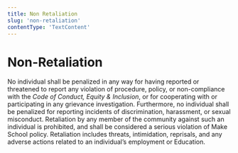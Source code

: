 ```yaml
---
title: Non Retaliation
slug: 'non-retaliation'
contentType: 'TextContent'
---
```


# Non-Retaliation

No individual shall be penalized in any way for having reported or threatened to report any
violation of procedure, policy, or non-compliance with the _Code of Conduct, Equity & Inclusion_, or
for cooperating with or participating in any grievance investigation. Furthermore, no individual
shall be penalized for reporting incidents of discrimination, harassment, or sexual misconduct.
Retaliation by any member of the community against such an individual is prohibited, and shall be
considered a serious violation of Make School policy. Retaliation includes threats, intimidation,
reprisals, and any adverse actions related to an individual’s employment or Education.
